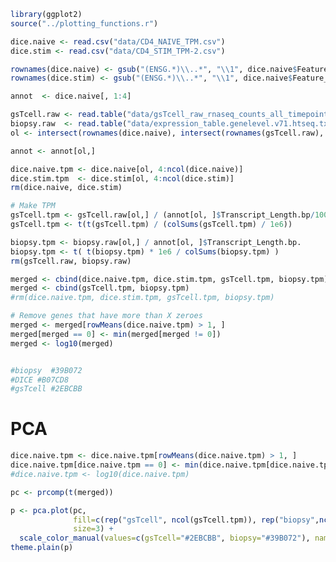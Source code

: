 ```r
library(ggplot2)
source("../plotting_functions.r")

dice.naive <- read.csv("data/CD4_NAIVE_TPM.csv")
dice.stim <- read.csv("data/CD4_STIM_TPM-2.csv")

rownames(dice.naive) <- gsub("(ENSG.*)\\..*", "\\1", dice.naive$Feature_name)
rownames(dice.stim) <- gsub("(ENSG.*)\\..*", "\\1", dice.naive$Feature_name)

annot  <- dice.naive[, 1:4]

gsTcell.raw <- read.table("data/gsTcell_raw_rnaseq_counts_all_timepoints.tsv")
biopsy.raw  <- read.table("data/expression_table.genelevel.v71.htseq.txt.table", row.names = 1, header=T)
ol <- intersect(rownames(dice.naive), intersect(rownames(gsTcell.raw), rownames(biopsy.raw)))

annot <- annot[ol,]

dice.naive.tpm <- dice.naive[ol, 4:ncol(dice.naive)]
dice.stim.tpm  <- dice.stim[ol, 4:ncol(dice.stim)]
rm(dice.naive, dice.stim)

# Make TPM
gsTcell.tpm <- gsTcell.raw[ol,] / (annot[ol, ]$Transcript_Length.bp/1000)
gsTcell.tpm <- t(t(gsTcell.tpm) / (colSums(gsTcell.tpm) / 1e6))

biopsy.tpm <- biopsy.raw[ol,] / annot[ol, ]$Transcript_Length.bp.
biopsy.tpm <- t( t(biopsy.tpm) * 1e6 / colSums(biopsy.tpm) )
rm(gsTcell.raw, biopsy.raw)

merged <- cbind(dice.naive.tpm, dice.stim.tpm, gsTcell.tpm, biopsy.tpm)
merged <- cbind(gsTcell.tpm, biopsy.tpm)
#rm(dice.naive.tpm, dice.stim.tpm, gsTcell.tpm, biopsy.tpm)

# Remove genes that have more than X zeroes
merged <- merged[rowMeans(dice.naive.tpm) > 1, ]
merged[merged == 0] <- min(merged[merged != 0])
merged <- log10(merged)


#biopsy  #39B072
#DICE #B07CD8
#gsTcell #2EBCBB
```

# PCA
```r
dice.naive.tpm <- dice.naive.tpm[rowMeans(dice.naive.tpm) > 1, ]
dice.naive.tpm[dice.naive.tpm == 0] <- min(dice.naive.tpm[dice.naive.tpm != 0])
#dice.naive.tpm <- log10(dice.naive.tpm)

pc <- prcomp(t(merged))

p <- pca.plot(pc,
              fill=c(rep("gsTcell", ncol(gsTcell.tpm)), rep("biopsy",ncol(biopsy.tpm))),
              size=3) +
  scale_color_manual(values=c(gsTcell="#2EBCBB", biopsy="#39B072"), name="Tissue")
theme.plain(p)

```

